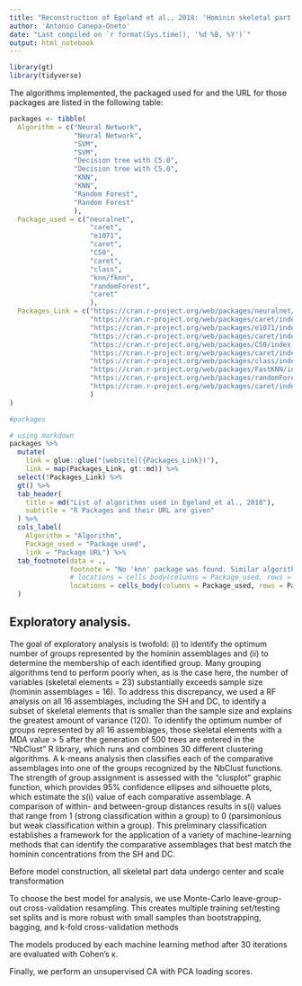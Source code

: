 ```yaml
---
title: "Reconstruction of Egeland et al., 2018: 'Hominin skeletal part abundances...'"
author: 'Antonio Canepa-Oneto'
date: "Last compiled on `r format(Sys.time(), '%d %B, %Y')`"
output: html_notebook
---
```


```r
library(gt)
library(tidyverse)
```

The algorithms implemented, the packaged used for and the URL for those packages are listed in the following table:

```r
packages <- tibble(
  Algorithm = c("Neural Network",
                "Neural Network",
                "SVM", 
                "SVM", 
                "Decision tree with C5.0", 
                "Decision tree with C5.0",
                "KNN",
                "KNN",
                "Random Forest",
                "Random Forest"
                ),
  Package_used = c("neuralnet", 
                    "caret", 
                    "e1071", 
                    "caret", 
                    "C50",
                    "caret",
                    "class",
                    "knn/fknn",
                    "randomForest",
                    "caret"
                    ),
  Packages_Link = c("https://cran.r-project.org/web/packages/neuralnet/",
                    "https://cran.r-project.org/web/packages/caret/index.html",
                    "https://cran.r-project.org/web/packages/e1071/index.html",
                    "https://cran.r-project.org/web/packages/caret/index.html",
                    "https://cran.r-project.org/web/packages/C50/index.html",
                    "https://cran.r-project.org/web/packages/caret/index.html",
                    "https://cran.r-project.org/web/packages/class/index.html",
                    "https://cran.r-project.org/web/packages/FastKNN/index.html",
                    "https://cran.r-project.org/web/packages/randomForest/index.html",
                    "https://cran.r-project.org/web/packages/caret/index.html"
                    )
)

#packages
```

```r
# using markdown
packages %>%
  mutate(
    link = glue::glue("[website]({Packages_Link})"),
    link = map(Packages_Link, gt::md)) %>%
  select(!Packages_Link) %>% 
  gt() %>% 
  tab_header(
    title = md("List of algorithms used in Egeland et al., 2018"),
    subtitle = "R Packages and their URL are given"
  ) %>% 
  cols_label(
    Algorithm = "Algorithm",
    Package_used = "Package used",
    link = "Package URL") %>%  
  tab_footnote(data = .,
               footnote = "No 'knn' package was found. Similar algorithm in FastKNN - fknn",
               # locations = cells_body(columns = Package_used, rows = everything()
               locations = cells_body(columns = Package_used, rows = Package_used == 'knn/fknn')
  )
```

## Exploratory analysis. 

The goal of exploratory analysis is twofold: (i) to identify the optimum number of groups represented by the hominin assemblages and (ii) to determine the membership of each identified group. Many grouping algorithms tend to perform poorly when, as is the case here, the number of variables (skeletal elements = 23) substantially exceeds sample size (hominin assemblages = 16). To address this discrepancy, we used a RF analysis on all 16 assemblages, including the SH and DC, to identify a subset of skeletal elements that is smaller than the sample size and explains the greatest amount of variance (120). To identify the optimum number of groups represented by all 16 assemblages, those skeletal elements with a MDA value > 5 after the generation of 500 trees are entered in the “NbClust” R library, which runs and combines 30 different clustering algorithms. A k-means analysis then classifies each of the comparative assemblages into one of the groups recognized by the NbClust functions. The strength of group assignment is assessed with the “clusplot” graphic function, which provides 95% confidence ellipses and silhouette plots, which estimate the s(i) value of each comparative assemblage. A comparison of within- and between-group distances results in s(i) values that range from 1 (strong classification within a group) to 0 (parsimonious but weak classification within a group). This preliminary classification establishes a framework for the application of a variety of machine-learning methods that can identify the comparative assemblages that best match the hominin concentrations from the SH and DC.

Before model construction, all skeletal part data undergo center and scale transformation

To choose the best model for analysis, we use Monte-Carlo leave-group-out cross-validation resampling. This creates multiple training set/testing set splits and is more robust with small samples than bootstrapping, bagging, and k-fold cross-validation methods

The models produced by each machine learning method after 30 iterations are evaluated with Cohen’s κ.

Finally, we perform an unsupervised CA with PCA loading scores.


